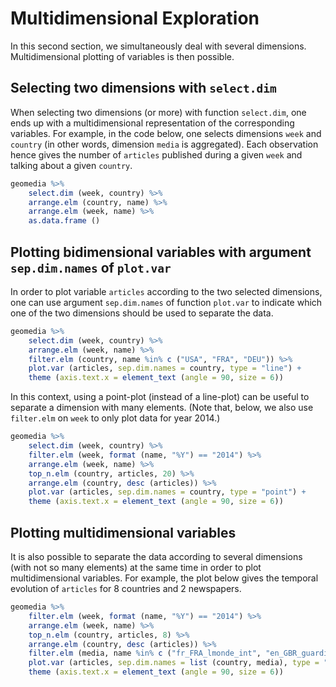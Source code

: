 # Multidimensional Exploration

In this second section, we simultaneously deal with several dimensions.
Multidimensional plotting of variables is then possible.


## Selecting two dimensions with `select.dim`

When selecting two dimensions (or more) with function `select.dim`, one ends up with a multidimensional representation of the corresponding variables.
For example, in the code below, one selects dimensions `week` and `country` (in other words, dimension `media` is aggregated).
Each observation hence gives the number of `articles` published during a given `week` and talking about a given `country`.

```r
geomedia %>%
    select.dim (week, country) %>%
    arrange.elm (country, name) %>%
    arrange.elm (week, name) %>%
    as.data.frame ()
```

## Plotting bidimensional variables with argument `sep.dim.names` of `plot.var`

In order to plot variable `articles` according to the two selected dimensions, one can use argument `sep.dim.names` of function `plot.var` to indicate which one of the two dimensions should be used to separate the data.

```r
geomedia %>%
    select.dim (week, country) %>%
    arrange.elm (week, name) %>%
    filter.elm (country, name %in% c ("USA", "FRA", "DEU")) %>%
    plot.var (articles, sep.dim.names = country, type = "line") +
    theme (axis.text.x = element_text (angle = 90, size = 6))
```

In this context, using a point-plot (instead of a line-plot) can be useful to separate a dimension with many elements.
(Note that, below, we also use `filter.elm` on `week` to only plot data for year 2014.)

```r
geomedia %>%
    select.dim (week, country) %>%
    filter.elm (week, format (name, "%Y") == "2014") %>%
    arrange.elm (week, name) %>%
    top_n.elm (country, articles, 20) %>%
    arrange.elm (country, desc (articles)) %>%
    plot.var (articles, sep.dim.names = country, type = "point") +
    theme (axis.text.x = element_text (angle = 90, size = 6))
```


## Plotting multidimensional variables


It is also possible to separate the data according to several dimensions (with not so many elements) at the same time in order to plot multidimensional variables.
For example, the plot below gives the temporal evolution of `articles` for 8 countries and 2 newspapers.

```r
geomedia %>%
    filter.elm (week, format (name, "%Y") == "2014") %>%
    arrange.elm (week, name) %>%
    top_n.elm (country, articles, 8) %>%
    arrange.elm (country, desc (articles)) %>%
    filter.elm (media, name %in% c ("fr_FRA_lmonde_int", "en_GBR_guardi_int")) %>%
    plot.var (articles, sep.dim.names = list (country, media), type = "point") +
    theme (axis.text.x = element_text (angle = 90, size = 6))
```


